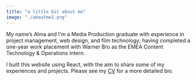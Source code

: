 ```yaml
---
title: "a little bit about me"
image: "./aboutme2.png"
---
```


My name’s Alma and I'm a Media Production graduate with experience in project management, web design, and film technology; having completed a one-year work placement with Warner Bro as the EMEA Content Technology & Operations intern. 

I built this website using React, with the aim to share some of my experiences and projects. Please see my <a href="https://drive.google.com/file/d/1XTjh5ZMplgwwHYLGds88X88uutR3ILkJ/view?usp=sharing" target="_blank" rel="nofollow noopener noreferrer" aria-label="External Link"><Underlining color={Theme.colors.tertiary} hoverColor={Theme.colors.secondary}>CV</Underlining></a> for a more detailed bio.